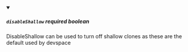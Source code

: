 
<details className="config-field" data-expandable="false" open>
<summary>

##### `disableShallow` <span class="config-field-required" data-required="false">required</span> <span class="config-field-type">boolean</span> <span class="config-field-default"></span>

DisableShallow can be used to turn off shallow clones as these are the default used
by devspace

</summary>



</details>
